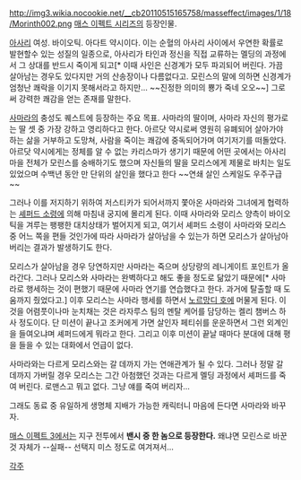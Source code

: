 http://img3.wikia.nocookie.net/__cb20110515165758/masseffect/images/1/18/Morinth002.png
[[매스 이펙트 시리즈]]의 등장인물.

[[아사리]] 여성. 바이오틱. 아다트 약시이다. 이는 순혈의 아사리 사이에서 우연한 확률로 발현할수 있는 성질의 일종으로, 아사리가 타인과 정신을 직접 교류하는 멜딩의 과정에서 그 상대를 반드시 죽이게 되고[* 이때 사인은 신경계가 모두 파괴되어 버린다. 가끔 살아남는 경우도 있다지만 거의 산송장이나 다름없다고. 모린스의 말에 의하면 신경계가 엄청난 쾌락을 이기지 못해서라고 하지만... ~~진정한 의미의 뿅가 죽네 오오~~] 그로써 강력한 쾌감을 얻는 존재를 말한다.

[[사마라]]의 충성도 퀘스트에 등장하는 주요 목표. 사마라의 딸이며, 사마라 자신의 평가로는 딸 셋 중 가장 강하고 영리하다고 한다. 아르닷 약시로써 영원히 유폐되어 살아가야 하는 삶을 거부하고 도망쳐, 사람을 죽이는 쾌감에 중독되어가며 여기저기를 떠돌았다. 아르닷 약시에게는 정체를 알 수 없는 카리스마가 생기기 때문에 어떤 곳에서는 아사리 마을 전체가 모린스를 숭배하기도 했으며 자신들의 딸을 모리스에게 제물로 바치는 일도 있었으며 수백년 동안 만 단위의 살인을 했다고 한다 ~~연쇄 살인 스케일도 우주구급~~

그러나 이를 저지하기 위하여 저스티카가 되어서까지 쫓아온 사마라와 그녀에게 협력하는 [[셰퍼드 소령]]에 의해 마침내 궁지에 몰리게 된다. 이때 사마라와 모리스 양측이 바이오틱을 겨루는 팽팽한 대치상태가 벌어지게 되고, 여기서 셰퍼드 소령이 사마라와 모리스 중 어느 쪽을 편들 것인가에 따라 사마라가 살아남을 수 있는가 하면 모리스가 살아남아 버리는 결과가 발생하기도 한다.

모리스가 살아남을 경우 당연하지만 사마라는 죽으며 상당량의 레니게이트 포인트가 올라간다. 그러나 모리스와 사마라는 완벽하다고 해도 좋을 정도로 닮았기 때문에[* 사마라로 행세하는 것이 편했기 때문에 사마라 연기를 연습했다고 한다. 과거에 탈출할 때 도움까지 줬었다고.] 이후 모리스는 사마라 행세를 하면서 [[노르망디 호]]에 머물게 된다. 이것을 어렴풋이나마 눈치채는 것은 라자루스 팀의 멘탈 케어를 담당하는 켈리 챔버스 하사 정도이다. 단 미션이 끝나고 조커에게 가면 살인자 페티쉬를 운운하면서 그런 외계인을 들여오냐며 셰퍼드에게 뭐라고 한다. 그리고 이후 미션이 끝날 때마다 분대에 대해 평을 들을 수 있는 대화에서 언급이 없다. 

사마라와는 다르게 모리스와는 갈 데까지 가는 연애관계가 될 수 있다. 그러나 정말 갈 데까지 가버릴 경우 모리스는 그간 아첨했던 것과는 다르게 멜딩 과정에서 셰퍼드를 죽여 버린다. 로맨스고 뭐고 없다. 그냥 얘를 죽여 버리자...

그래도 동료 중 유일하게 생명체 지배가 가능한 캐릭터니 마음에 든다면 사마라와 바꾸자.

[[매스 이펙트 3]]에서는 지구 전투에서 '''밴시 중 한 놈으로 등장한다.''' 왜냐면 모린스로 바꾼 것 자체가 --실패-- 선택지 미스 정도로 여겨져서...

[[각주]]
